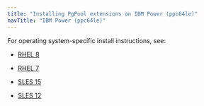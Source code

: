 ```yaml
---
title: "Installing PgPool extensions on IBM Power (ppc64le)"
navTitle: "IBM Power (ppc64le)"
---
```


For operating system-specific install instructions, see:


  - [RHEL 8](09_mtk55_rhel8_ppcle)

  - [RHEL 7](10_mtk55_rhel7_ppcle)
  - [SLES 15](11_mtk55_sles15_ppcle)
  - [SLES 12](12_mtk55_sles12_ppcle)
